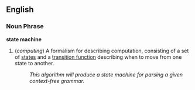 ==English==

===Noun Phrase===
'''state machine'''

# (''computing'') A formalism for describing computation, consisting of a set of [[state]]s and a [[transition function]] describing when to move from one state to another.
#: ''This algorithm will produce a state machine for parsing a given context-free grammar.''